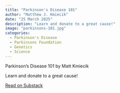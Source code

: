 ```yaml
---
title: "Parkinson's Disease 101"
author: "Matthew J. Kmiecik"
date: "25 March 2025"
description: "Learn and donate to a great cause!"
image: "parkinsons-101.jpg"
categories:
  - Parkinson's Disease
  - Parkinsons Foundation
  - Genetics
  - Science
---
```


<div class="substack-post-embed"><p lang="en">Parkinson's Disease 101 by Matt Kmiecik</p><p>Learn and donate to a great cause!</p><a data-post-link href="https://mattkmiecik.substack.com/p/parkinsons-disease-101">Read on Substack</a></div><script async src="https://substack.com/embedjs/embed.js" charset="utf-8"></script>